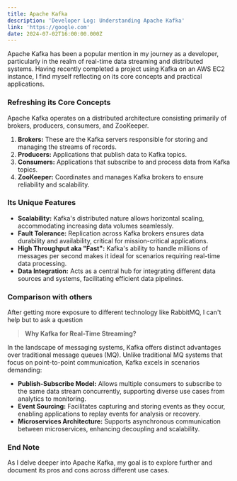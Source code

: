 ```yaml
---
title: Apache Kafka
description: 'Developer Log: Understanding Apache Kafka'
link: 'https://google.com'
date: 2024-07-02T16:00:00.000Z
---
```


Apache Kafka has been a popular mention in my journey as a developer, particularly in the realm of real-time data streaming and distributed systems. Having recently completed a project using Kafka on an AWS EC2 instance, I find myself reflecting on its core concepts and practical applications.

### Refreshing its Core Concepts

Apache Kafka operates on a distributed architecture consisting primarily of brokers, producers, consumers, and ZooKeeper.

1. **Brokers:** These are the Kafka servers responsible for storing and managing the streams of records.
2. **Producers:** Applications that publish data to Kafka topics.
3. **Consumers:** Applications that subscribe to and process data from Kafka topics.
4. **ZooKeeper:** Coordinates and manages Kafka brokers to ensure reliability and scalability.

### Its Unique Features

* **Scalability:** Kafka's distributed nature allows horizontal scaling, accommodating increasing data volumes seamlessly.
* **Fault Tolerance:** Replication across Kafka brokers ensures data durability and availability, critical for mission-critical applications.
* **High Throughput aka "Fast":** Kafka's ability to handle millions of messages per second makes it ideal for scenarios requiring real-time data processing.
* **Data Integration:** Acts as a central hub for integrating different data sources and systems, facilitating efficient data pipelines.

### Comparison with others

After getting more exposure to different technology like RabbitMQ, I can't help but to ask a question

> **Why Kafka for Real-Time Streaming?**

In the landscape of messaging systems, Kafka offers distinct advantages over traditional message queues (MQ). Unlike traditional MQ systems that focus on point-to-point communication, Kafka excels in scenarios demanding:

* **Publish-Subscribe Model:** Allows multiple consumers to subscribe to the same data stream concurrently, supporting diverse use cases from analytics to monitoring.
* **Event Sourcing:** Facilitates capturing and storing events as they occur, enabling applications to replay events for analysis or recovery.
* **Microservices Architecture:** Supports asynchronous communication between microservices, enhancing decoupling and scalability.

### End Note

As I delve deeper into Apache Kafka, my goal is to explore further and document its pros and cons across different use cases.
